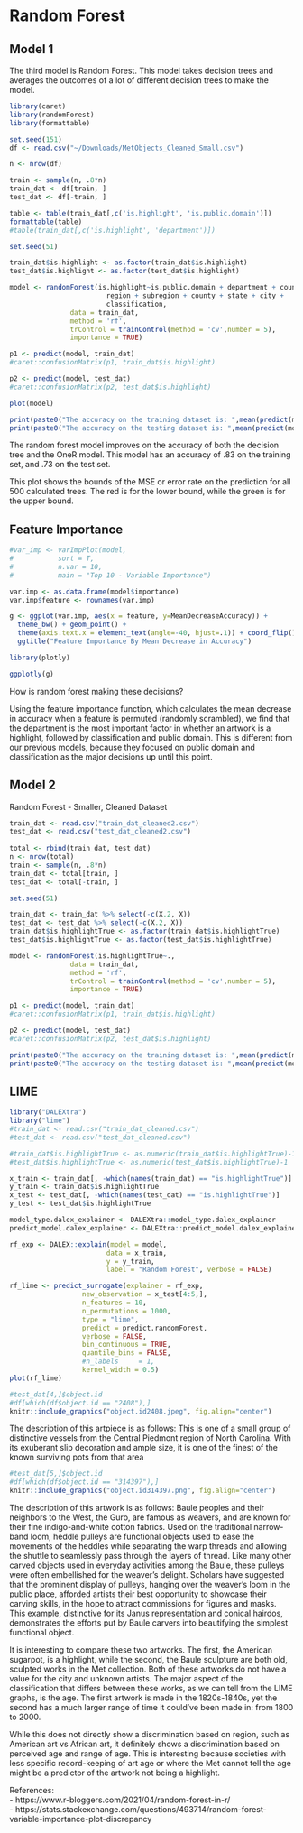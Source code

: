 # Random Forest

## Model 1

The third model is Random Forest. This model takes decision trees and averages the outcomes of a lot of different decision trees to make the model. 

```r
library(caret)
library(randomForest)
library(formattable)

set.seed(151)
df <- read.csv("~/Downloads/MetObjects_Cleaned_Small.csv")

n <- nrow(df)

train <- sample(n, .8*n)
train_dat <- df[train, ]
test_dat <- df[-train, ]

table <- table(train_dat[,c('is.highlight', 'is.public.domain')])
formattable(table)
#table(train_dat[,c('is.highlight', 'department')])

set.seed(51)

train_dat$is.highlight <- as.factor(train_dat$is.highlight)
test_dat$is.highlight <- as.factor(test_dat$is.highlight)

model <- randomForest(is.highlight~is.public.domain + department + country +
                        region + subregion + county + state + city +
                        classification, 
               data = train_dat, 
               method = 'rf',
               trControl = trainControl(method = 'cv',number = 5), 
               importance = TRUE)

p1 <- predict(model, train_dat)
#caret::confusionMatrix(p1, train_dat$is.highlight)

p2 <- predict(model, test_dat)
#caret::confusionMatrix(p2, test_dat$is.highlight)

plot(model)

print(paste0("The accuracy on the training dataset is: ",mean(predict(model, train_dat) == train_dat$is.highlight)))
print(paste0("The accuracy on the testing dataset is: ",mean(predict(model, test_dat) == test_dat$is.highlight)))
```
      
The random forest model improves on the accuracy of both the decision tree and the OneR model. This model has an accuracy of .83 on the training set, and .73 on the test set. 
     
This plot shows the bounds of the MSE or error rate on the prediction for all 500 calculated trees. The red is for the lower bound, while the green is for the upper bound. 
       
## Feature Importance

```r
#var_imp <- varImpPlot(model,
#           sort = T,
#           n.var = 10,
#           main = "Top 10 - Variable Importance")

var.imp <- as.data.frame(model$importance)
var.imp$feature <- rownames(var.imp) 

g <- ggplot(var.imp, aes(x = feature, y=MeanDecreaseAccuracy)) + 
  theme_bw() + geom_point() + 
  theme(axis.text.x = element_text(angle=-40, hjust=.1)) + coord_flip() +
  ggtitle("Feature Importance By Mean Decrease in Accuracy")

library(plotly)

ggplotly(g)

```
       
How is random forest making these decisions? 

Using the feature importance function, which calculates the mean decrease in accuracy when a feature is permuted (randomly scrambled), we find that the department is the most important factor in whether an artwork is a highlight, followed by classification and public domain. This is different from our previous models, because they focused on public domain and classification as the major decisions up until this point. 

## Model 2

Random Forest - Smaller, Cleaned Dataset

```r
train_dat <- read.csv("train_dat_cleaned2.csv")
test_dat <- read.csv("test_dat_cleaned2.csv")
  
total <- rbind(train_dat, test_dat)
n <- nrow(total)
train <- sample(n, .8*n)
train_dat <- total[train, ]
test_dat <- total[-train, ]

set.seed(51)

train_dat <- train_dat %>% select(-c(X.2, X))
test_dat <- test_dat %>% select(-c(X.2, X))
train_dat$is.highlightTrue <- as.factor(train_dat$is.highlightTrue)
test_dat$is.highlightTrue <- as.factor(test_dat$is.highlightTrue)

model <- randomForest(is.highlightTrue~., 
               data = train_dat, 
               method = 'rf',
               trControl = trainControl(method = 'cv',number = 5), 
               importance = TRUE)

p1 <- predict(model, train_dat)
#caret::confusionMatrix(p1, train_dat$is.highlight)

p2 <- predict(model, test_dat)
#caret::confusionMatrix(p2, test_dat$is.highlight)

print(paste0("The accuracy on the training dataset is: ",mean(predict(model, train_dat) == train_dat$is.highlight)))
print(paste0("The accuracy on the testing dataset is: ",mean(predict(model, test_dat) == test_dat$is.highlight)))

```

## LIME
```r
library("DALEXtra")
library("lime")
#train_dat <- read.csv("train_dat_cleaned.csv")
#test_dat <- read.csv("test_dat_cleaned.csv")

#train_dat$is.highlightTrue <- as.numeric(train_dat$is.highlightTrue)-1
#test_dat$is.highlightTrue <- as.numeric(test_dat$is.highlightTrue)-1

x_train <- train_dat[, -which(names(train_dat) == "is.highlightTrue")]
y_train <- train_dat$is.highlightTrue
x_test <- test_dat[, -which(names(test_dat) == "is.highlightTrue")]
y_test <- test_dat$is.highlightTrue

model_type.dalex_explainer <- DALEXtra::model_type.dalex_explainer
predict_model.dalex_explainer <- DALEXtra::predict_model.dalex_explainer

rf_exp <- DALEX::explain(model = model,  
                        data = x_train,
                        y = y_train, 
                        label = "Random Forest", verbose = FALSE)

rf_lime <- predict_surrogate(explainer = rf_exp, 
                  new_observation = x_test[4:5,], 
                  n_features = 10, 
                  n_permutations = 1000,
                  type = "lime",
                  predict = predict.randomForest,
                  verbose = FALSE, 
                  bin_continuous = TRUE, 
                  quantile_bins = FALSE,
                  #n_labels     = 1,
                  kernel_width = 0.5)
plot(rf_lime)

```


```r
#test_dat[4,]$object.id
#df[which(df$object.id == "2408"),]
knitr::include_graphics("object.id2408.jpeg", fig.align="center")
```
      
The description of this artpiece is as follows: This is one of a small group of distinctive vessels from the Central Piedmont region of North Carolina. With its exuberant slip decoration and ample size, it is one of the finest of the known surviving pots from that area


```r
#test_dat[5,]$object.id
#df[which(df$object.id == "314397"),]
knitr::include_graphics("object.id314397.png", fig.align="center")
```
            
       
The description of this artwork is as follows: Baule peoples and their neighbors to the West, the Guro, are famous as weavers, and are known for their fine indigo-and-white cotton fabrics. Used on the traditional narrow-band loom, heddle pulleys are functional objects used to ease the movements of the heddles while separating the warp threads and allowing the shuttle to seamlessly pass through the layers of thread. Like many other carved objects used in everyday activities among the Baule, these pulleys were often embellished for the weaver’s delight. Scholars have suggested that the prominent display of pulleys, hanging over the weaver’s loom in the public place, afforded artists their best opportunity to showcase their carving skills, in the hope to attract commissions for figures and masks. This example, distinctive for its Janus representation and conical hairdos, demonstrates the efforts put by Baule carvers into beautifying the simplest functional object.
      
      
It is interesting to compare these two artworks. The first, the American sugarpot, is a highlight, while the second, the Baule sculpture are both old, sculpted works in the Met collection. Both of these artworks do not have a value for the city and unknown artists. The major aspect of the classification that differs between these works, as we can tell from the LIME graphs, is the age. The first artwork is made in the 1820s-1840s, yet the second has a much larger range of time it could've been made in: from 1800 to 2000. 
      
 
While this does not directly show a discrimination based on region, such as American art vs African art, it definitely shows a discrimination based on perceived age and range of age. This is interesting because societies with less specific record-keeping of art age or where the Met cannot tell the age might be a predictor of the artwork not being a highlight. 

      
References:     
- https://www.r-bloggers.com/2021/04/random-forest-in-r/    
- https://stats.stackexchange.com/questions/493714/random-forest-variable-importance-plot-discrepancy
